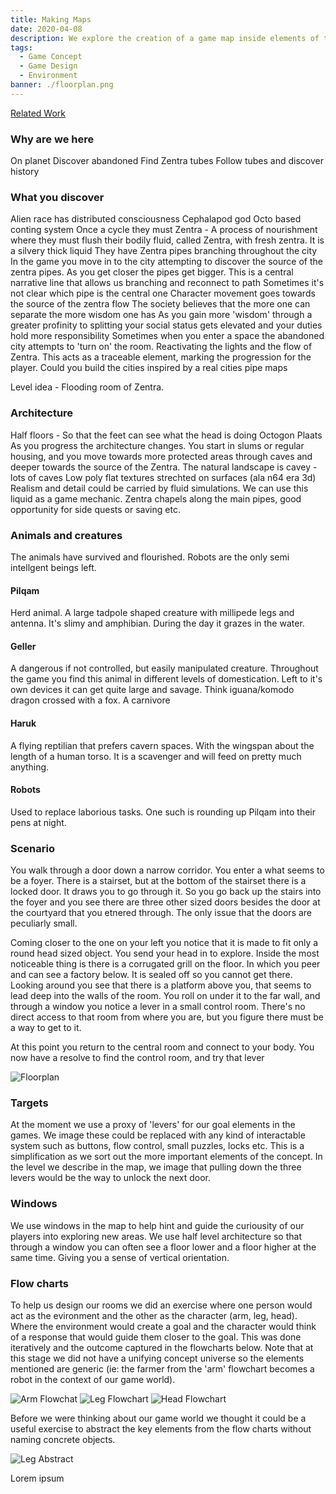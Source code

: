 ```yaml
---
title: Making Maps
date: 2020-04-08
description: We explore the creation of a game map inside elements of the figureable game concept
tags:
  - Game Concept
  - Game Design
  - Environment
banner: ./floorplan.png
---
```


[Related Work](/autonomous-limbs)

### Why are we here

On planet
Discover abandoned
Find Zentra tubes
Follow tubes and discover history

### What you discover

Alien race has distributed consciousness
Cephalapod god
Octo based conting system
Once a cycle they must Zentra - A process of nourishment where they must flush their bodily fluid, called Zentra, with fresh zentra. It is a silvery thick liquid
They have Zentra pipes branching throughout the city
In the game you move in to the city attempting to discover the source of the zentra pipes. As you get closer the pipes get bigger. This is a central narrative line that allows us branching and reconnect to path
Sometimes it's not clear which pipe is the central one
Character movement goes towards the source of the zentra flow
The society believes that the more one can separate the more wisdom one has
As you gain more 'wisdom' through a greater profinity to splitting your social status gets elevated and your duties hold more responsibility
Sometimes when you enter a space the abandoned city attempts to 'turn on' the room. Reactivating the lights and the flow of Zentra. This acts as a traceable element, marking the progression for the player.
Could you build the cities inspired by a real cities pipe maps

Level idea - Flooding room of Zentra.

### Architecture

Half floors - So that the feet can see what the head is doing
Octogon Plaats
As you progress the architecture changes. You start in slums or regular housing, and you move towards more protected areas through caves and deeper towards the source of the Zentra.
The natural landscape is cavey - lots of caves
Low poly flat textures strechted on surfaces (ala n64 era 3d)
Realism and detail could be carried by fluid simulations.
We can use this liquid as a game mechanic.
Zentra chapels along the main pipes, good opportunity for side quests or saving etc.

### Animals and creatures

The animals have survived and flourished. Robots are the only semi intellgent beings left.

#### Pilqam

Herd animal. A large tadpole shaped creature with millipede legs and antenna. It's slimy and amphibian. During the day it grazes in the water.

#### Geller

A dangerous if not controlled, but easily manipulated creature. Throughout the game you find this animal in different levels of domestication. Left to it's own devices it can get quite large and savage. Think iguana/komodo dragon crossed with a fox. A carnivore

#### Haruk

A flying reptilian that prefers cavern spaces. With the wingspan about the length of a human torso. It is a scavenger and will feed on pretty much anything.

#### Robots

Used to replace laborious tasks. One such is rounding up Pilqam into their pens at night.

### Scenario

You walk through a door down a narrow corridor. You enter a what seems to be a foyer. There is a stairset, but at the bottom of the stairset there is a locked door. It draws you to go through it. So you go back up the stairs into the foyer and you see there are three other sized doors besides the door at the courtyard that you etnered through. The only issue that the doors are peculiarly small.

Coming closer to the one on your left you notice that it is made to fit only a round head sized object. You send your head in to explore. Inside the most noticeable thing is there is a corrugated grill on the floor. In which you peer and can see a factory below. It is sealed off so you cannot get there. Looking around you see that there is a platform above you, that seems to lead deep into the walls of the room. You roll on under it to the far wall, and through a window you notice a lever in a small control room. There's no direct access to that room from where you are, but you figure there must be a way to get to it.

At this point you return to the central room and connect to your body. You now have a resolve to find the control room, and try that lever

![Floorplan](./floorplan.png)

### Targets

At the moment we use a proxy of 'levers' for our goal elements in the games. We image these could be replaced with any kind of interactable system such as buttons, flow control, small puzzles, locks etc. This is a simplification as we sort out the more important elements of the concept. In the level we describe in the map, we image that pulling down the three levers would be the way to unlock the next door.

### Windows

We use windows in the map to help hint and guide the curiousity of our players into exploring new areas. We use half level architecture so that through a window you can often see a floor lower and a floor higher at the same time. Giving you a sense of vertical orientation.

### Flow charts
To help us design our rooms we did an exercise where one person would act as the evironment and the other as the character (arm, leg, head). Where the environment would create a  goal and the character would think of a response that would guide them closer to the goal. This was done iteratively and the outcome captured in the flowcharts below. Note that at this stage we did not have a unifying concept universe so the elements mentioned are generic (ie: the farmer from the 'arm' flowchart becomes a robot in the context of our game world).

![Arm Flowchat](./arm-flowchart.png)
![Leg Flowchart](./leg-flowchart.png)
![Head Flowchart](./head-flowchart.png)

Before we were thinking about our game world we thought it could be a useful exercise to abstract the key elements from the flow charts without naming concrete objects.

![Leg Abstract](./leg-abstract.png)

Lorem ipsum
